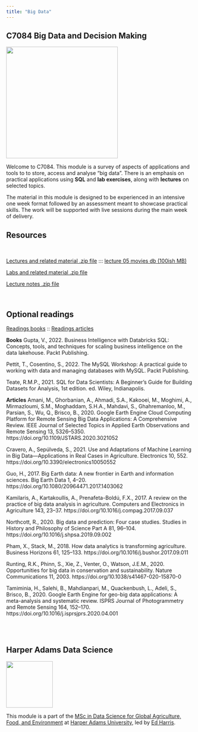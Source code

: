 ```yaml
---
title: "Big Data"
---
```


## C7084 Big Data and Decision Making

![](img/C7084-slide.png){fig-alt="C7084 title slide" fig-align="left" width="300"}

Welcome to C7084. This module is a survey of aspects of applications and tools to to store, access and analyse "big data". There is an emphasis on practical applications using **SQL** and **lab exercises**, along with **lectures** on selected topics.

The material in this module is designed to be experienced in an intensive one week format followed by an assessment meant to showcase practical skills. The work will be supported with live sessions during the main week of delivery.

## Resources

<br>

[Lectures and related material .zip file](files/lectures.zip) ::: [lecture 05 movies db (100ish MB)](https://drive.google.com/file/d/1QmlfvMcpwuTRN6lCe3y4qVhxfUjaPkiz/view?usp=sharing)

[Labs and related material .zip file](https://drive.google.com/file/d/15CgVef8VCMyc2P9oisRekqaadzN8fj6l/view?usp=sharing)

[Lecture notes .zip file](files/notes.zip)

<br>

## Optional readings

[Readings books](files/readings-books.zip) :: [Readings articles](files/readings-articles.zip)

**Books** Gupta, V., 2022. Business Intelligence with Databricks SQL: Concepts, tools, and techniques for scaling business intelligence on the data lakehouse. Packt Publishing.

Pettit, T., Cosentino, S., 2022. The MySQL Workshop: A practical guide to working with data and managing databases with MySQL. Packt Publishing.

Teate, R.M.P., 2021. SQL for Data Scientists: A Beginner’s Guide for Building Datasets for Analysis, 1st edition. ed. Wiley, Indianapolis.

**Articles** Amani, M., Ghorbanian, A., Ahmadi, S.A., Kakooei, M., Moghimi, A., Mirmazloumi, S.M., Moghaddam, S.H.A., Mahdavi, S., Ghahremanloo, M., Parsian, S., Wu, Q., Brisco, B., 2020. Google Earth Engine Cloud Computing Platform for Remote Sensing Big Data Applications: A Comprehensive Review. IEEE Journal of Selected Topics in Applied Earth Observations and Remote Sensing 13, 5326–5350. https://doi.org/10.1109/JSTARS.2020.3021052

Cravero, A., Sepúlveda, S., 2021. Use and Adaptations of Machine Learning in Big Data—Applications in Real Cases in Agriculture. Electronics 10, 552. https://doi.org/10.3390/electronics10050552

Guo, H., 2017. Big Earth data: A new frontier in Earth and information sciences. Big Earth Data 1, 4–20. https://doi.org/10.1080/20964471.2017.1403062

Kamilaris, A., Kartakoullis, A., Prenafeta-Boldú, F.X., 2017. A review on the practice of big data analysis in agriculture. Computers and Electronics in Agriculture 143, 23–37. https://doi.org/10.1016/j.compag.2017.09.037

Northcott, R., 2020. Big data and prediction: Four case studies. Studies in History and Philosophy of Science Part A 81, 96–104. https://doi.org/10.1016/j.shpsa.2019.09.002

Pham, X., Stack, M., 2018. How data analytics is transforming agriculture. Business Horizons 61, 125–133. https://doi.org/10.1016/j.bushor.2017.09.011

Runting, R.K., Phinn, S., Xie, Z., Venter, O., Watson, J.E.M., 2020. Opportunities for big data in conservation and sustainability. Nature Communications 11, 2003. https://doi.org/10.1038/s41467-020-15870-0

Tamiminia, H., Salehi, B., Mahdianpari, M., Quackenbush, L., Adeli, S., Brisco, B., 2020. Google Earth Engine for geo-big data applications: A meta-analysis and systematic review. ISPRS Journal of Photogrammetry and Remote Sensing 164, 152–170. https://doi.org/10.1016/j.isprsjprs.2020.04.001

<br><br>

## Harper Adams Data Science

![](img/HDS.png){fig-alt="Harper Data Science" width="125"}

This module is a part of the [MSc in Data Science for Global Agriculture, Food, and Environment](https://www.harper-adams.ac.uk/courses/postgraduate/201194/data-science-for-global-agriculture-food-and-environment "MSc in Data Science") at [Harper Adams University](https://www.harper-adams.ac.uk/ "Harper Adams University"), led by [Ed Harris](https://www.harper-adams.ac.uk/general/staff/profile/201620/Edwin-Harris/ "Ed's Faculty page").
